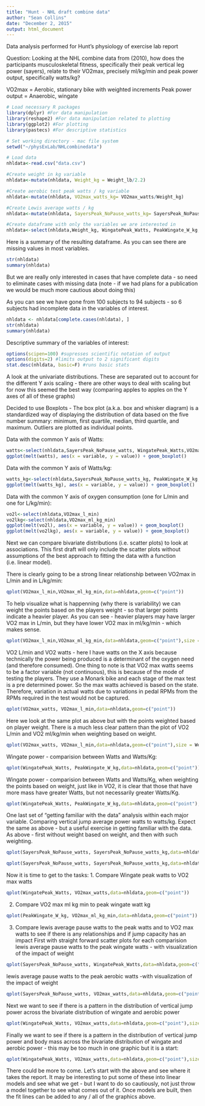 ```yaml
---
title: "Hunt - NHL draft combine data"
author: "Sean Collins"
date: "December 2, 2015"
output: html_document
---
```

Data analysis performed for Hunt's physiology of exercise lab report

Question:
Looking at the NHL combine data from (2010), how does the participants musculoskeletal fitness, specifically their peak vertical leg power (sayers), relate to their VO2max, precisely ml/kg/min and peak power output, specifically watts/kg?

VO2max = Aerobic, stationary bike with weighted increments
Peak power output = Anaerobic, wingate

```r
# Load necessary R packages
library(dplyr) #For data manipulation
library(reshape2) #For data manipulation related to plotting
library(ggplot2) #For plotting
library(pastecs) #For descriptive statistics

# Set working directory - mac file system
setwd("~/physExLab/NHLcombinedata")

# Load data
nhldata<-read.csv("data.csv")

#Create weight in kg variable
nhldata<-mutate(nhldata, Weight_kg = Weight_lb/2.2)

#Create aerobic test peak watts / kg variable
nhldata<-mutate(nhldata, VO2max_watts_kg= VO2max_watts/Weight_kg)

#Create Lewis average watts / kg
nhldata<-mutate(nhldata, SayersPeak_NoPause_watts_kg= SayersPeak_NoPause_watts/Weight_kg)

#Create dataframe with only the variables we are interested in
nhldata<-select(nhldata,Weight_kg, WingatePeak_Watts, PeakWingate_W_kg, VO2max_l_min, VO2max_ml_kg_min, VO2max_watts, VO2max_watts_kg, SayersPeak_NoPause_watts, SayersPeak_NoPause_watts_kg)
```

Here is a summary of the resulting dataframe. As you can see there are missing values in most variables.
```r
str(nhldata)
summary(nhldata)
```

But we are really only interested in cases that have complete data - so need to eliminate cases with missing data (note - if we had plans for a publication we would be much more cautious about doing this)

As you can see we have gone from 100 subjects to 94 subjects - so 6 subjects had incomplete data in the variables of interest.

```r
nhldata <- nhldata[complete.cases(nhldata), ]
str(nhldata)
summary(nhldata)
```

Descriptive summary of the variables of interest:
```r
options(scipen=100) #supresses scientific notation of output
options(digits=2) #limits output to 2 significant digits
stat.desc(nhldata, basic=F) #runs basic stats
```

A look at the univariate distributions. These are separated out to account for the different Y axis scaling - there are other ways to deal with scaling but for now this seemed the best way (comparing apples to apples on the Y axes of all of these graphs)

Decided to use Boxplots - The box plot (a.k.a. box and whisker diagram) is a standardized way of displaying the distribution of data based on the five number summary: minimum, first quartile, median, third quartile, and maximum. Outliers are plotted as individual points.  

Data with the common Y axis of Watts:
```r
watts<-select(nhldata,SayersPeak_NoPause_watts, WingatePeak_Watts,VO2max_watts)
ggplot(melt(watts), aes(x = variable, y = value)) + geom_boxplot() 
```

Data with the common Y axis of Watts/kg:
```r
watts_kg<-select(nhldata,SayersPeak_NoPause_watts_kg, PeakWingate_W_kg, VO2max_watts_kg)
ggplot(melt(watts_kg), aes(x = variable, y = value)) + geom_boxplot() 
```

Data with the common Y axis of oxygen consumption (one for L/min and one for L/kg/min):
```r
vo2l<-select(nhldata,VO2max_l_min)
vo2lkg<-select(nhldata,VO2max_ml_kg_min)
ggplot(melt(vo2l), aes(x = variable, y = value)) + geom_boxplot() 
ggplot(melt(vo2lkg), aes(x = variable, y = value)) + geom_boxplot() 
```

Next we can compare bivariate distributions (i.e. scatter plots) to look at associations. This first draft will only include the scatter plots without assumptions of the best approach to fitting the data with a function (i.e. linear model).

There is clearly going to be a strong linear relationship between VO2max in L/min and in L/kg/min:
```r
qplot(VO2max_l_min,VO2max_ml_kg_min,data=nhldata,geom=c("point"))
```

To help visualize what is happenning (why there is variability) we can weight the points based on the players weight - so that larger points indicate a heavier player. As you can see - heavier players may have larger VO2 max in L/min, but they have lower VO2 max in ml/kg/min - which makes sense.
```r
qplot(VO2max_l_min,VO2max_ml_kg_min,data=nhldata,geom=c("point"),size = Weight_kg)
```

VO2 L/min and VO2 watts - here I have watts on the X axis because technically the power being produced is a determinant of the oxygen need (and therefore consumed). One thing to note is that VO2 max watts seems to be a factor variable (not continuous), this is because of the mode of testing the players. They use a Monark bike and each stage of the max test is a pre determined power. So the max watts achieved is based on the state. Therefore, variation in actual watts due to variations in pedal RPMs from the RPMs required in the test would not be captured.
```r
qplot(VO2max_watts, VO2max_l_min,data=nhldata,geom=c("point"))
```

Here we look at the same plot as above but with the points weighted based on player weight. There is a much less clear pattern than the plot of VO2 L/min and VO2 ml/kg/min when weighting based on weight.
```r
qplot(VO2max_watts, VO2max_l_min,data=nhldata,geom=c("point"),size = Weight_kg)
```

Wingate power - comparision between Watts and Watts/Kg:
```r
qplot(WingatePeak_Watts, PeakWingate_W_kg,data=nhldata,geom=c("point"))
```

Wingate power - comparision between Watts and Watts/Kg, when weighting the points based on weight, just like in VO2, it is clear that those that have more mass have greater Watts, but not necessarily greater Watts/Kg.

```r
qplot(WingatePeak_Watts, PeakWingate_W_kg,data=nhldata,geom=c("point"),size = Weight_kg)
```


One last set of "getting familiar with the data" analysis within each major variable. Comparing vertical jump average power watts to watts/kg. Expect the same as above - but a useful exercise in getting familiar with the data. As above - first without weight based on weight, and then with such weighting.

```r
qplot(SayersPeak_NoPause_watts, SayersPeak_NoPause_watts_kg,data=nhldata,geom=c("point"))
```

```r
qplot(SayersPeak_NoPause_watts, SayersPeak_NoPause_watts_kg,data=nhldata,geom=c("point"),size = Weight_kg)
```

Now it is time to get to the tasks:
1. Compare Wingate peak watts to VO2 max watts 
```r
qplot(WingatePeak_Watts, VO2max_watts,data=nhldata,geom=c("point"))
```

2. Compare VO2 max ml kg min to peak wingate watt kg
```r
qplot(PeakWingate_W_kg, VO2max_ml_kg_min,data=nhldata,geom=c("point"))
```

3. Compare lewis average pause watts to the peak watts and to VO2 max watts to see if there is any relationships and if jump capacity has an impact 
First with straight forward scatter plots for each comparision
lewis average pause watts to the peak wingate watts - with visualization of the impact of weight
```r
qplot(SayersPeak_NoPause_watts, WingatePeak_Watts,data=nhldata,geom=c("point"),size = Weight_kg)
```

lewis average pause watts to the peak aerobic watts -with visualization of the impact of weight
```r
qplot(SayersPeak_NoPause_watts, VO2max_watts,data=nhldata,geom=c("point"),size = Weight_kg)
```

Next we want to see if there is a pattern in the distribution of vertical jump power across the bivariate distribution of wingate and aerobic power
```r
qplot(WingatePeak_Watts, VO2max_watts,data=nhldata,geom=c("point"),size = SayersPeak_NoPause_watts)
```

Finally we want to see if there is a pattern in the distribution of vertical jump power and body mass across the bivariate distribution of wingate and aerobic power - this may be too much in one graphic but it is a start:
```r
qplot(WingatePeak_Watts, VO2max_watts,data=nhldata,geom=c("point"),size = SayersPeak_NoPause_watts, color = Weight_kg)
```

There could be more to come. Let's start with the above and see where it takes the report. It may be interesting to put some of these into linear models and see what we get - but I want to do so cautiously, not just throw a model together to see what comes out of it. Once models are built, then the fit lines can be added to any / all of the graphics above.


